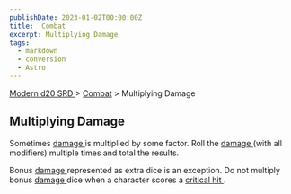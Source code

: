 ```yaml
---
publishDate: 2023-01-02T00:00:00Z
title:  Combat
excerpt: Multiplying Damage
tags:
  - markdown
  - conversion
  - Astro
---
```


[ Modern d20 SRD ](/#modernD20) > [ Combat](modern-d20-srd-combat-index) > Multiplying Damage

##  Multiplying Damage

Sometimes [ damage ](modern-d20-srd-combat-damage) is multiplied by some
factor. Roll the [ damage ](modern-d20-srd-combat-damage) (with all modifiers)
multiple times and total the results.

Bonus [ damage ](modern-d20-srd-combat-damage) represented as extra dice is an
exception. Do not multiply bonus [ damage ](modern-d20-srd-combat-damage) dice
when a character scores a [ critical hit ](modern-d20-srd-combat-critical-hits) .

